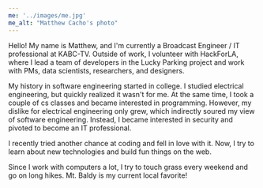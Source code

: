 ```yaml
---
me: '../images/me.jpg'
me_alt: "Matthew Cacho's photo"
---
```


Hello! My name is Matthew, and I'm currently a Broadcast Engineer / IT professional
at KABC-TV. Outside of work, I volunteer with HackForLA, where I lead a team of developers
in the Lucky Parking project and work with PMs, data scientists, researchers, and designers.

My history in software engineering started in college. I studied electrical engineering, but
quickly realized it wasn't for me. At the same time, I took a couple of cs classes and became
interested in programming. However, my dislike for electrical engineering only grew, which indirectly
soured my view of software engineering. Instead, I became interested in security and pivoted to become
an IT professional.

I recently tried another chance at coding and fell in love with it. Now, I try to learn about new
technologies and build fun things on the web.

Since I work with computers a lot, I try to touch grass every weekend and go on long hikes.
Mt. Baldy is my current local favorite!
